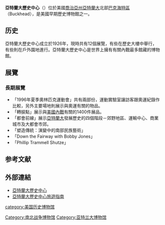 '''亞特蘭大歷史中心'''（{{lang-en|Atlanta History Center}}）位於美國[[喬治亞州|喬治亞州]][[亞特蘭大|亞特蘭大]]北部[[巴克海特區|巴克海特區]]（Buckhead），是美國早期歷史博物館之一。

==历史==
亞特蘭大歷史中心成立於1926年，現時共有12個展覽，有些在歷史大樓中舉行，有些則在戶外園地進行。亞特蘭大歷史中心是世界上擁有有關內戰最多館藏的博物館。

==展覽==
===長期展覽===
* 「1996年夏季奧林匹克運動會」共有兩部份，運動實驗室讓訪客跟奧運紀錄作比較，另外主要場地則展示與奧運有關的物品。
* 「轉捩點」展示與[[美國內戰|美國內戰]]有關的1400件展品。
* 「都會前線」展示[[亞特蘭大|亞特蘭大]]發展歷史的四個階段－郊野地區、運輸中心、商業城市及大都會市郊。
* 「塑造傳統：演變中的南部民族藝術」
* 「Down the Fairway with Bobby Jones」
* 「Phillip Trammell Shutze」


==参考文献==

==外部連結==
* [https://web.archive.org/web/20081220015456/http://www.atlhist.org/ 亞特蘭大歷史中心]
* [http://www.tripadvisor.com/ShowUserReviews-g60898-d103493-r646741-Atlanta_History_Center-Atlanta_Georgia.html/ 亞特蘭大歷史中心旅遊指南] {{Wayback|url=http://www.tripadvisor.com/ShowUserReviews-g60898-d103493-r646741-Atlanta_History_Center-Atlanta_Georgia.html/ |date=20120716233445 }}

{{Museum-stub}}
[[Category:南北战争博物馆|Category:南北战争博物馆]]
[[Category:亚特兰大博物馆|Category:亚特兰大博物馆]]
[[category:美国历史博物馆|category:美国历史博物馆]]